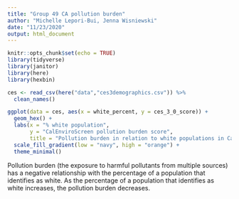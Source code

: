 ```yaml
---
title: "Group 49 CA pollution burden"
author: "Michelle Lepori-Bui, Jenna Wisniewski"
date: "11/23/2020"
output: html_document
---
```


```r
knitr::opts_chunk$set(echo = TRUE)
library(tidyverse)
library(janitor)
library(here)
library(hexbin)
```

```r
ces <- read_csv(here("data","ces3demographics.csv")) %>% 
  clean_names()
```

```r
ggplot(data = ces, aes(x = white_percent, y = ces_3_0_score)) +
  geom_hex() +
  labs(x = "% white population", 
       y = "CalEnviroScreen pollution burden score", 
       title = "Pollution burden in relation to white populations in California") +
  scale_fill_gradient(low = "navy", high = "orange") +
  theme_minimal()
```



Pollution burden (the exposure to harmful pollutants from multiple sources) has a negative relationship with the percentage of a population that identifies as white. As the percentage of a population that identifies as white increases, the pollution burden decreases. 

